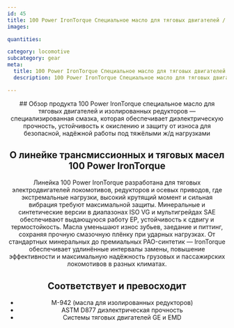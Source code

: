 ```yaml
---
id: 45
title: 100 Power IronTorque Специальное масло для тяговых двигателей / изолированных редукторов
images:

quantities:

category: locomotive
subcategory: gear
meta:
  title: 100 Power IronTorque Специальное масло для тяговых двигателей / изолированных редукторов | Премиальное масло для редукторов и тяговых узлов локомотивов
  description: 100 Power IronTorque Специальное масло для тяговых двигателей и изолированных редукторов — высокоэффективная смазка, обеспечивающая диэлектрическую прочность, устойчивость к окислению и защиту от износа для надёжной работы под тяжёлыми ж/д нагрузками. Соответствует M-942, ASTM D877 и требованиям систем тяговых двигателей GE и EMD, обеспечивая максимальную надёжность и длительный срок службы.

---
```


<Header>
  ## Обзор продукта
100 Power IronTorque специальное масло для тяговых двигателей и
изолированных редукторов — специализированная смазка, которая
обеспечивает диэлектрическую прочность, устойчивость к окислению
и защиту от износа для безопасной, надёжной работы под тяжёлыми
ж/д нагрузками

  ## О линейке трансмиссионных и тяговых масел 100 Power IronTorque
  Линейка 100 Power IronTorque разработана для тяговых электродвигателей локомотивов, редукторов и осевых приводов, где экстремальные нагрузки, высокий крутящий момент и сильная вибрация требуют максимальной защиты. Минеральные и синтетические версии в диапазонах ISO VG и мультигрейдах SAE обеспечивают выдающуюся работу EP, устойчивость к сдвигу и термостойкость. Масла уменьшают износ зубьев, заедание и питтинг, сохраняя прочную смазочную плёнку при ударных нагрузках. От стандартных минеральных до премиальных PAO-синтетик — IronTorque обеспечивает удлинённые интервалы замены, повышение эффективности и максимальную надёжность грузовых и пассажирских локомотивов в разных климатах.

  ## Соответствует и превосходит
 - M-942 (масла для изолированных редукторов)
 - ASTM D877 диэлектрическая прочность
 - Системы тяговых двигателей GE и EMD

</Header>
